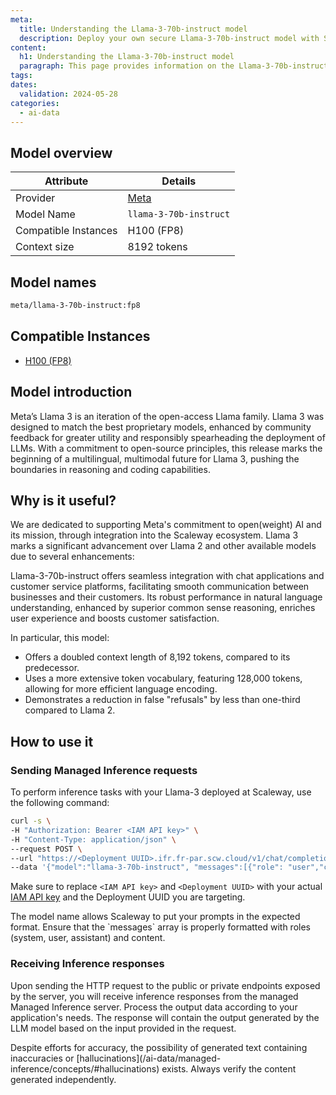```yaml
---
meta:
  title: Understanding the Llama-3-70b-instruct model
  description: Deploy your own secure Llama-3-70b-instruct model with Scaleway Managed Inference. Privacy-focused, fully managed.
content:
  h1: Understanding the Llama-3-70b-instruct model
  paragraph: This page provides information on the Llama-3-70b-instruct model
tags:
dates:
  validation: 2024-05-28
categories:
  - ai-data
---
```


## Model overview

| Attribute       | Details                            |
|-----------------|------------------------------------|
| Provider        | [Meta](https://llama.meta.com/llama3/)  |
| Model Name      | `llama-3-70b-instruct`                 |
| Compatible Instances | H100 (FP8)    |
| Context size | 8192 tokens   |

## Model names

```bash
meta/llama-3-70b-instruct:fp8
```

## Compatible Instances

- [H100 (FP8)](https://www.scaleway.com/en/h100-pcie-try-it-now/)

## Model introduction

Meta’s Llama 3 is an iteration of the open-access Llama family.
Llama 3 was designed to match the best proprietary models, enhanced by community feedback for greater utility and responsibly spearheading the deployment of LLMs. 
With a commitment to open-source principles, this release marks the beginning of a multilingual, multimodal future for Llama 3, pushing the boundaries in reasoning and coding capabilities.

## Why is it useful?

We are dedicated to supporting Meta's commitment to open(weight) AI and its mission, through integration into the Scaleway ecosystem.
Llama 3 marks a significant advancement over Llama 2 and other available models due to several enhancements:

Llama-3-70b-instruct offers seamless integration with chat applications and customer service platforms, facilitating smooth communication between businesses and their customers.
Its robust performance in natural language understanding, enhanced by superior common sense reasoning, enriches user experience and boosts customer satisfaction.

In particular, this model:
- Offers a doubled context length of 8,192 tokens, compared to its predecessor.
- Uses a more extensive token vocabulary, featuring 128,000 tokens, allowing for more efficient language encoding.
- Demonstrates a reduction in false "refusals" by less than one-third compared to Llama 2.

## How to use it

### Sending Managed Inference requests

To perform inference tasks with your Llama-3 deployed at Scaleway, use the following command:

```bash
curl -s \
-H "Authorization: Bearer <IAM API key>" \
-H "Content-Type: application/json" \
--request POST \
--url "https://<Deployment UUID>.ifr.fr-par.scw.cloud/v1/chat/completions" \
--data '{"model":"llama-3-70b-instruct", "messages":[{"role": "user","content": "Sing me a song about Xavier Niel"}], "max_tokens": 500, "top_p": 1, "temperature": 0.7, "stream": false}'
```

Make sure to replace `<IAM API key>` and `<Deployment UUID>` with your actual [IAM API key](/identity-and-access-management/iam/how-to/create-api-keys/) and the Deployment UUID you are targeting.

<Message type="tip">
  The model name allows Scaleway to put your prompts in the expected format.
</Message>

<Message type="note">
  Ensure that the `messages` array is properly formatted with roles (system, user, assistant) and content.
</Message>

### Receiving Inference responses

Upon sending the HTTP request to the public or private endpoints exposed by the server, you will receive inference responses from the managed Managed Inference server. 
Process the output data according to your application's needs. The response will contain the output generated by the LLM model based on the input provided in the request.

<Message type="note">
  Despite efforts for accuracy, the possibility of generated text containing inaccuracies or [hallucinations](/ai-data/managed-inference/concepts/#hallucinations) exists. Always verify the content generated independently.
</Message>